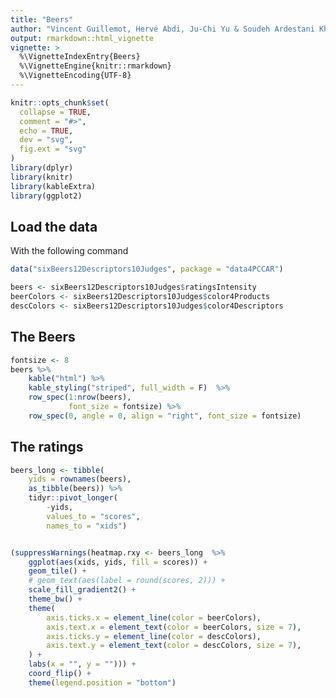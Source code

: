 ```yaml
---
title: "Beers"
author: "Vincent Guillemot, Hervé Abdi, Ju-Chi Yu & Soudeh Ardestani Khoubrouy"
output: rmarkdown::html_vignette
vignette: >
  %\VignetteIndexEntry{Beers}
  %\VignetteEngine{knitr::rmarkdown}
  %\VignetteEncoding{UTF-8}
---
```


```r
knitr::opts_chunk$set(
  collapse = TRUE,
  comment = "#>",
  echo = TRUE, 
  dev = "svg",
  fig.ext = "svg"
)
library(dplyr)
library(knitr)
library(kableExtra)
library(ggplot2)
```

## Load the data

With the following command

```r
data("sixBeers12Descriptors10Judges", package = "data4PCCAR")
```

```r
beers <- sixBeers12Descriptors10Judges$ratingsIntensity
beerColors <- sixBeers12Descriptors10Judges$color4Products
descColors <- sixBeers12Descriptors10Judges$color4Descriptors
```

## The Beers {.smaller}

```r
fontsize <- 8
beers %>%
    kable("html") %>%
    kable_styling("striped", full_width = F)  %>%
    row_spec(1:nrow(beers),
             font_size = fontsize) %>%
    row_spec(0, angle = 0, align = "right", font_size = fontsize)
```


## The ratings


```r
beers_long <- tibble(
    yids = rownames(beers), 
    as_tibble(beers)) %>%
    tidyr::pivot_longer(
        -yids,
        values_to = "scores",
        names_to = "xids")


(suppressWarnings(heatmap.rxy <- beers_long  %>%
    ggplot(aes(xids, yids, fill = scores)) +
    geom_tile() +
    # geom_text(aes(label = round(scores, 2))) +
    scale_fill_gradient2() +
    theme_bw() +
    theme(
        axis.ticks.x = element_line(color = beerColors),
        axis.text.x = element_text(color = beerColors, size = 7),
        axis.ticks.y = element_line(color = descColors),
        axis.text.y = element_text(color = descColors, size = 7),
    ) +
    labs(x = "", y = ""))) + 
    coord_flip() + 
    theme(legend.position = "bottom")
```


